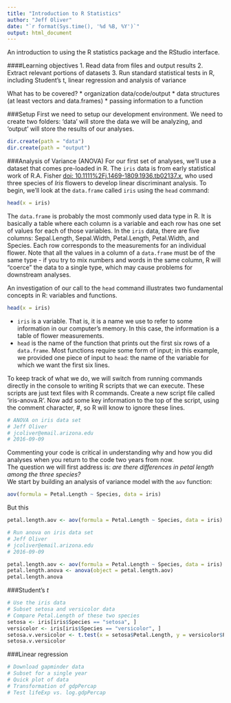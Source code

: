 ```yaml
---
title: "Introduction to R Statistics"
author: "Jeff Oliver"
date: "`r format(Sys.time(), '%d %B, %Y')`"
output: html_document
---
```


An introduction to using the R statistics package and the RStudio interface.

####Learning objectives
1. Read data from files and output results
2. Extract relevant portions of datasets
3. Run standard statistical tests in R, including Student's t, linear regression
and analysis of variance
  
What has to be covered?
* organization data/code/output
* data structures (at least vectors and data.frames)
* passing information to a function

###Setup
First we need to setup our development environment. We need to create two folders: 'data' will store the data we will be analyzing, and 'output' will store the results of our analyses.
```r
dir.create(path = "data")
dir.create(path = "output")
```

###Analysis of Variance (ANOVA)
For our first set of analyses, we'll use a dataset that comes pre-loaded in R. The `iris` data is from early statistical work of R.A. Fisher [doi: 10.1111%2Fj.1469-1809.1936.tb02137.x](https://dx.doi.org/10.1111%2Fj.1469-1809.1936.tb02137.x), who used three species of _Iris_ flowers to develop linear discriminant analysis. To begin, we'll look at the `data.frame` called `iris` using the `head` command:
```r
head(x = iris)
```
The `data.frame` is probably the most commonly used data type in R. It is basically a table where each column is a variable and each row has one set of values for each of those variables. In the `iris` data, there are five columns: Sepal.Length, Sepal.Width, Petal.Length, Petal.Width, and Species. Each row corresponds to the measurements for an individual flower. Note that all the values in a column of a `data.frame` must be of the same type - if you try to mix numbers and words in the same column, R will "coerce" the data to a single type, which may cause problems for downstream analyses.  

An investigation of our call to the `head` command illustrates two fundamental concepts in R: variables and functions.
```r
head(x = iris)
```
* `iris` is a variable. That is, it is a name we use to refer to some information in our computer's memory. In this case, the information is a table of flower measurements.
* `head` is the name of the function that prints out the first six rows of a `data.frame`. Most functions require some form of input; in this example, we provided one piece of input to `head`: the name of the variable for which we want the first six lines.  
  
To keep track of what we do, we will switch from running commands directly in the console to writing R scripts that we can execute. These scripts are just text files with R commands. Create a new script file called 'iris-anova.R'. Now add some key information to the top of the script, using the comment character, #, so R will know to ignore these lines.
```r
# ANOVA on iris data set
# Jeff Oliver
# jcoliver@email.arizona.edu
# 2016-09-09
```
Commenting your code is critical in understanding why and how you did analyses when you return to the code two years from now.  
The question we will first address is: _are there differences in petal length among the three species?_  
We start by building an analysis of variance model with the `aov` function:
```r
aov(formula = Petal.Length ~ Species, data = iris)
```
But this 

```r
petal.length.aov <- aov(formula = Petal.Length ~ Species, data = iris)
```


```r
# Run anova on iris data set
# Jeff Oliver
# jcoliver@email.arizona.edu
# 2016-09-09

petal.length.aov <- aov(formula = Petal.Length ~ Species, data = iris)
petal.length.anova <- anova(object = petal.length.aov)
petal.length.anova
```


###Student's _t_
```r
# Use the iris data
# Subset setosa and versicolor data
# Compare Petal.Length of these two species
setosa <- iris[iris$Species == "setosa", ]
versicolor <- iris[iris$Species == "versicolor", ]
setosa.v.versicolor <- t.test(x = setosa$Petal.Length, y = versicolor$Petal.Length)
setosa.v.versicolor
```

###Linear regression
```r
# Download gapminder data
# Subset for a single year
# Quick plot of data
# Transformation of gdpPercap
# Test lifeExp vs. log.gdpPercap
```

